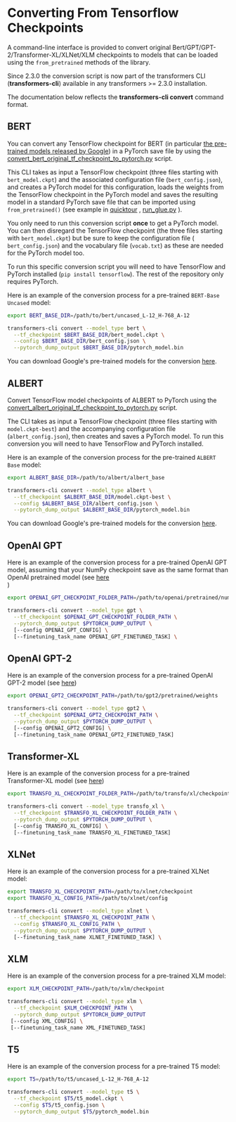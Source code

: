 <!--Copyright 2020 The HuggingFace Team. All rights reserved.

Licensed under the Apache License, Version 2.0 (the "License"); you may not use this file except in compliance with
the License. You may obtain a copy of the License at

http://www.apache.org/licenses/LICENSE-2.0

Unless required by applicable law or agreed to in writing, software distributed under the License is distributed on
an "AS IS" BASIS, WITHOUT WARRANTIES OR CONDITIONS OF ANY KIND, either express or implied. See the License for the
specific language governing permissions and limitations under the License.
-->

# Converting From Tensorflow Checkpoints

A command-line interface is provided to convert original Bert/GPT/GPT-2/Transformer-XL/XLNet/XLM checkpoints to models
that can be loaded using the `from_pretrained` methods of the library.

<Tip>

Since 2.3.0 the conversion script is now part of the transformers CLI (**transformers-cli**) available in any
transformers >= 2.3.0 installation.

The documentation below reflects the **transformers-cli convert** command format.

</Tip>

## BERT

You can convert any TensorFlow checkpoint for BERT (in particular [the pre-trained models released by Google](https://github.com/google-research/bert#pre-trained-models)) in a PyTorch save file by using the
[convert_bert_original_tf_checkpoint_to_pytorch.py](https://github.com/huggingface/transformers/tree/main/src/transformers/models/bert/convert_bert_original_tf_checkpoint_to_pytorch.py) script.

This CLI takes as input a TensorFlow checkpoint (three files starting with `bert_model.ckpt`) and the associated
configuration file (`bert_config.json`), and creates a PyTorch model for this configuration, loads the weights from
the TensorFlow checkpoint in the PyTorch model and saves the resulting model in a standard PyTorch save file that can
be imported using `from_pretrained()` (see example in [quicktour](quicktour) , [run_glue.py](https://github.com/huggingface/transformers/tree/main/examples/pytorch/text-classification/run_glue.py) ).

You only need to run this conversion script **once** to get a PyTorch model. You can then disregard the TensorFlow
checkpoint (the three files starting with `bert_model.ckpt`) but be sure to keep the configuration file (\
`bert_config.json`) and the vocabulary file (`vocab.txt`) as these are needed for the PyTorch model too.

To run this specific conversion script you will need to have TensorFlow and PyTorch installed (`pip install tensorflow`). The rest of the repository only requires PyTorch.

Here is an example of the conversion process for a pre-trained `BERT-Base Uncased` model:

```bash
export BERT_BASE_DIR=/path/to/bert/uncased_L-12_H-768_A-12

transformers-cli convert --model_type bert \
  --tf_checkpoint $BERT_BASE_DIR/bert_model.ckpt \
  --config $BERT_BASE_DIR/bert_config.json \
  --pytorch_dump_output $BERT_BASE_DIR/pytorch_model.bin
```

You can download Google's pre-trained models for the conversion [here](https://github.com/google-research/bert#pre-trained-models).

## ALBERT

Convert TensorFlow model checkpoints of ALBERT to PyTorch using the
[convert_albert_original_tf_checkpoint_to_pytorch.py](https://github.com/huggingface/transformers/tree/main/src/transformers/models/albert/convert_albert_original_tf_checkpoint_to_pytorch.py) script.

The CLI takes as input a TensorFlow checkpoint (three files starting with `model.ckpt-best`) and the accompanying
configuration file (`albert_config.json`), then creates and saves a PyTorch model. To run this conversion you will
need to have TensorFlow and PyTorch installed.

Here is an example of the conversion process for the pre-trained `ALBERT Base` model:

```bash
export ALBERT_BASE_DIR=/path/to/albert/albert_base

transformers-cli convert --model_type albert \
  --tf_checkpoint $ALBERT_BASE_DIR/model.ckpt-best \
  --config $ALBERT_BASE_DIR/albert_config.json \
  --pytorch_dump_output $ALBERT_BASE_DIR/pytorch_model.bin
```

You can download Google's pre-trained models for the conversion [here](https://github.com/google-research/albert#pre-trained-models).

## OpenAI GPT

Here is an example of the conversion process for a pre-trained OpenAI GPT model, assuming that your NumPy checkpoint
save as the same format than OpenAI pretrained model (see [here](https://github.com/openai/finetune-transformer-lm)\
)

```bash
export OPENAI_GPT_CHECKPOINT_FOLDER_PATH=/path/to/openai/pretrained/numpy/weights

transformers-cli convert --model_type gpt \
  --tf_checkpoint $OPENAI_GPT_CHECKPOINT_FOLDER_PATH \
  --pytorch_dump_output $PYTORCH_DUMP_OUTPUT \
  [--config OPENAI_GPT_CONFIG] \
  [--finetuning_task_name OPENAI_GPT_FINETUNED_TASK] \
```

## OpenAI GPT-2

Here is an example of the conversion process for a pre-trained OpenAI GPT-2 model (see [here](https://github.com/openai/gpt-2))

```bash
export OPENAI_GPT2_CHECKPOINT_PATH=/path/to/gpt2/pretrained/weights

transformers-cli convert --model_type gpt2 \
  --tf_checkpoint $OPENAI_GPT2_CHECKPOINT_PATH \
  --pytorch_dump_output $PYTORCH_DUMP_OUTPUT \
  [--config OPENAI_GPT2_CONFIG] \
  [--finetuning_task_name OPENAI_GPT2_FINETUNED_TASK]
```

## Transformer-XL

Here is an example of the conversion process for a pre-trained Transformer-XL model (see [here](https://github.com/kimiyoung/transformer-xl/tree/master/tf#obtain-and-evaluate-pretrained-sota-models))

```bash
export TRANSFO_XL_CHECKPOINT_FOLDER_PATH=/path/to/transfo/xl/checkpoint

transformers-cli convert --model_type transfo_xl \
  --tf_checkpoint $TRANSFO_XL_CHECKPOINT_FOLDER_PATH \
  --pytorch_dump_output $PYTORCH_DUMP_OUTPUT \
  [--config TRANSFO_XL_CONFIG] \
  [--finetuning_task_name TRANSFO_XL_FINETUNED_TASK]
```

## XLNet

Here is an example of the conversion process for a pre-trained XLNet model:

```bash
export TRANSFO_XL_CHECKPOINT_PATH=/path/to/xlnet/checkpoint
export TRANSFO_XL_CONFIG_PATH=/path/to/xlnet/config

transformers-cli convert --model_type xlnet \
  --tf_checkpoint $TRANSFO_XL_CHECKPOINT_PATH \
  --config $TRANSFO_XL_CONFIG_PATH \
  --pytorch_dump_output $PYTORCH_DUMP_OUTPUT \
  [--finetuning_task_name XLNET_FINETUNED_TASK] \
```

## XLM

Here is an example of the conversion process for a pre-trained XLM model:

```bash
export XLM_CHECKPOINT_PATH=/path/to/xlm/checkpoint

transformers-cli convert --model_type xlm \
  --tf_checkpoint $XLM_CHECKPOINT_PATH \
  --pytorch_dump_output $PYTORCH_DUMP_OUTPUT
 [--config XML_CONFIG] \
 [--finetuning_task_name XML_FINETUNED_TASK]
```

## T5

Here is an example of the conversion process for a pre-trained T5 model:

```bash
export T5=/path/to/t5/uncased_L-12_H-768_A-12

transformers-cli convert --model_type t5 \
  --tf_checkpoint $T5/t5_model.ckpt \
  --config $T5/t5_config.json \
  --pytorch_dump_output $T5/pytorch_model.bin
```
